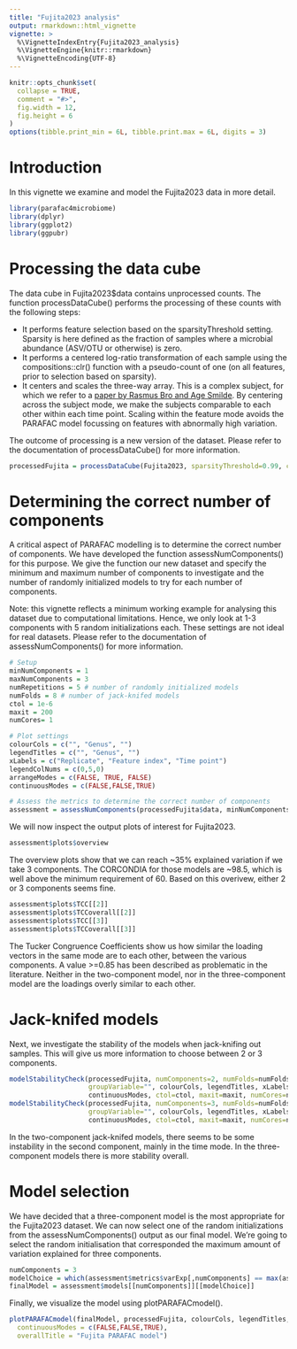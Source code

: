 ```yaml
---
title: "Fujita2023 analysis"
output: rmarkdown::html_vignette
vignette: >
  %\VignetteIndexEntry{Fujita2023_analysis}
  %\VignetteEngine{knitr::rmarkdown}
  %\VignetteEncoding{UTF-8}
---
```


```r
knitr::opts_chunk$set(
  collapse = TRUE,
  comment = "#>",
  fig.width = 12,
  fig.height = 6
)
options(tibble.print_min = 6L, tibble.print.max = 6L, digits = 3)
```

# Introduction
In this vignette we examine and model the Fujita2023 data in more detail.

```r
library(parafac4microbiome)
library(dplyr)
library(ggplot2)
library(ggpubr)
```

# Processing the data cube
The data cube in Fujita2023$data contains unprocessed counts. The function processDataCube() performs the processing of these counts with the following steps:

*   It performs feature selection based on the sparsityThreshold setting. Sparsity is here defined as the fraction of samples where a microbial abundance (ASV/OTU or otherwise) is zero.
*   It performs a centered log-ratio transformation of each sample using the compositions::clr() function with a pseudo-count of one (on all features, prior to selection based on sparsity).
*   It centers and scales the three-way array. This is a complex subject, for which we refer to a [paper by Rasmus Bro and Age Smilde](https://doi.org/10.1002/cem.773). By centering across the subject mode, we make the subjects comparable to each other within each time point. Scaling within the feature mode avoids the PARAFAC model focussing on features with abnormally high variation.

The outcome of processing is a new version of the dataset. Please refer to the documentation of processDataCube() for more information.

```r
processedFujita = processDataCube(Fujita2023, sparsityThreshold=0.99, centerMode=1, scaleMode=2)
```

# Determining the correct number of components
A critical aspect of PARAFAC modelling is to determine the correct number of components. We have developed the function assessNumComponents() for this purpose. We give the function our new dataset and specify the minimum and maximum number of components to investigate and the number of randomly initialized models to try for each number of components.

Note: this vignette reflects a minimum working example for analysing this dataset due to computational limitations. Hence, we only look at 1-3 components with 5 random initializations each. These settings are not ideal for real datasets. Please refer to the documentation of assessNumComponents() for more information.

```r
# Setup
minNumComponents = 1
maxNumComponents = 3
numRepetitions = 5 # number of randomly initialized models
numFolds = 8 # number of jack-knifed models
ctol = 1e-6
maxit = 200
numCores= 1

# Plot settings
colourCols = c("", "Genus", "")
legendTitles = c("", "Genus", "")
xLabels = c("Replicate", "Feature index", "Time point")
legendColNums = c(0,5,0)
arrangeModes = c(FALSE, TRUE, FALSE)
continuousModes = c(FALSE,FALSE,TRUE)

# Assess the metrics to determine the correct number of components
assessment = assessNumComponents(processedFujita$data, minNumComponents, maxNumComponents, numRepetitions, ctol=ctol, maxit=maxit, numCores=numCores)
```

We will now inspect the output plots of interest for Fujita2023.

```r
assessment$plots$overview
```
The overview plots show that we can reach ~35% explained variation if we take 3 components. The CORCONDIA for those models are ~98.5, which is well above the minimum requirement of 60. Based on this overivew, either 2 or 3 components seems fine.

```r
assessment$plots$TCC[[2]]
assessment$plots$TCCoverall[[2]]
assessment$plots$TCC[[3]]
assessment$plots$TCCoverall[[3]]
```

The Tucker Congruence Coefficients show us how similar the loading vectors in the same mode are to each other, between the various components. A value >=0.85 has been described as problematic in the literature. Neither in the two-component model, nor in the three-component model are the loadings overly similar to each other.

# Jack-knifed models
Next, we investigate the stability of the models when jack-knifing out samples. This will give us more information to choose between 2 or 3 components.

```r
modelStabilityCheck(processedFujita, numComponents=2, numFolds=numFolds, considerGroups=FALSE,
                    groupVariable="", colourCols, legendTitles, xLabels, legendColNums, arrangeModes,
                    continuousModes, ctol=ctol, maxit=maxit, numCores=numCores)$plot
modelStabilityCheck(processedFujita, numComponents=3, numFolds=numFolds, considerGroups=FALSE,
                    groupVariable="", colourCols, legendTitles, xLabels, legendColNums, arrangeModes,
                    continuousModes, ctol=ctol, maxit=maxit, numCores=numCores)$plot
```
In the two-component jack-knifed models, there seems to be some instability in the second component, mainly in the time mode. In the three-component models there is more stability overall.

# Model selection
We have decided that a three-component model is the most appropriate for the Fujita2023 dataset. We can now select one of the random initializations from the assessNumComponents() output as our final model. We're going to select the random initialisation that corresponded the maximum amount of variation explained for three components.
```r
numComponents = 3
modelChoice = which(assessment$metrics$varExp[,numComponents] == max(assessment$metrics$varExp[,numComponents]))
finalModel = assessment$models[[numComponents]][[modelChoice]]
```

Finally, we visualize the model using plotPARAFACmodel().

```r
plotPARAFACmodel(finalModel, processedFujita, colourCols, legendTitles, xLabels, legendColNums, arrangeModes,
  continuousModes = c(FALSE,FALSE,TRUE),
  overallTitle = "Fujita PARAFAC model")
```
